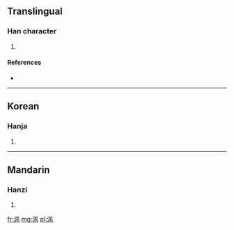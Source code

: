 ==Translingual==

===Han character===
{{Han char|rn=85|rad=水|as=06|sn=9|four=3711<sub>0</sub>|canj=水竹弓弓 (EHNN)}}

# {{defn|Han|sort=水06}}

====References====
* {{Han ref|kx=0621.230|dkj=17404|dj=1018.020|hdz=31613.030|uh=6D2C|ud=27948|bh=CFA9|bd=53161}}

----

==Korean==

===Hanja===
{{ko-hanja|hangeul=속|eumhun=|rv=sok|mr=sok|y=sok}}

# {{defn|Korean|sort=水06}}

----

==Mandarin==

===Hanzi===
{{cmn-hanzi|pin=[[dào]] ([[dao4]]), [[shuò]] ([[shuo4]]), [[táo]] ([[tao2]]), [[yáo]] ([[yao2]])|wg=tao<sup>4</sup>, shuo<sup>4</sup>, t'ao<sup>2</sup>, yao<sup>2</sup>}}

# {{defn|Mandarin|sort=水06}}

[[fr:洬]]
[[mg:洬]]
[[pl:洬]]